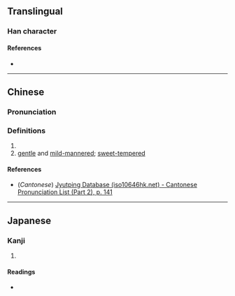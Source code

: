 {{character info/new}}
==Translingual==

===Han character===
{{Han char|rn=85|rad=水|as=09|sn=12|four=36141|canj=ERSJ|ids=⿰氵咠}}

====References====
* {{Han ref|kx=0636.310|dkj=17831|dj=1044.010|hdz=31675.010|uh=6E52|ud=28242|bh=DA53|bd=55891}}

----

==Chinese==
{{zh-forms}}

===Pronunciation===
{{zh-pron
|m=jí
|c=cap1
|mc=y
|oc=y
|ma=
|cat=n,a
}}

===Definitions===
{{zh-hanzi}}

# {{zh-used in|湒湒|[[sound]] of [[rain]]}}
# [[gentle]] and [[mild-mannered]]; [[sweet-tempered]]

====References====
* (''Cantonese'') [http://www.iso10646hk.net/jp/document/download.jsp Jyutping Database (iso10646hk.net) - Cantonese Pronunciation List (Part 2), p. 141]

----

==Japanese==

===Kanji===
{{ja-kanji|grade=|rs=水09}}

# {{defn|lang=ja|sort=水09}}

====Readings====
* {{ja-readings|on=[[しゅう]] (shū)|kun=[[ふる]] (furu)}}